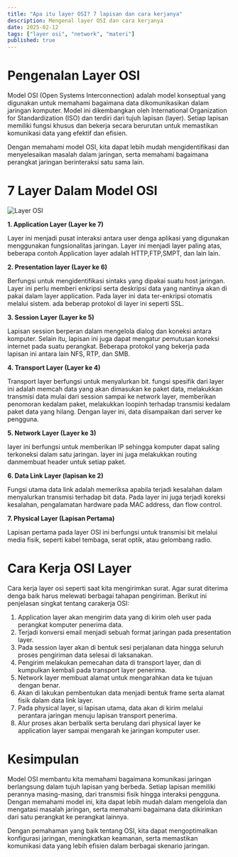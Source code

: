 ```yaml
---
title: "Apa itu layer OSI? 7 lapisan dan cara kerjanya"
description: Mengenal layer OSI dan cara kerjanya
date: 2025-02-12
tags: ["layer osi", "network", "materi"]
published: true
---
```


# Pengenalan Layer OSI

Model OSI (Open Systems Interconnection) adalah model konseptual yang
digunakan untuk memahami bagaimana data dikomunikasikan dalam jaringan komputer.
Model ini dikembangkan oleh International Organization for Standardization (ISO)
dan terdiri dari tujuh lapisan (layer). Setiap lapisan memiliki fungsi khusus dan bekerja
secara berurutan untuk memastikan komunikasi data yang efektif dan efisien.

Dengan memahami model OSI, kita dapat lebih mudah mengidentifikasi dan
menyelesaikan masalah dalam jaringan, serta memahami bagaimana perangkat jaringan
berinteraksi satu sama lain.

# 7 Layer Dalam Model OSI

<img src="/layerosi.jpg" alt="Layer OSI" width={500}/>

__1. Application Layer (Layer ke 7)__

Layer ini menjadi pusat interaksi antara user denga aplikasi yang digunakan menggunakan fungsionalitas
jaringan. Layer ini menjadi layer paling atas, beberapa contoh Application layer adalah HTTP,FTP,SMPT, dan lain lain.

__2. Presentation layer (Layer ke 6)__

Berfungsi untuk mengidentifikasi sintaks yang dipakai suatu host jaringan. Layer ini perlu memberi enkripsi
serta deskripsi data yang nantinya akan di pakai dalam layer application. Pada layer ini data ter-enkripsi
otomatis melalui sistem. ada beberap protokol di layer ini seperti SSL.

__3. Session Layer (Layer ke 5)__

Lapisan session berperan dalam mengelola dialog dan koneksi antara komputer. Selain itu, lapisan
ini juga dapat mengatur pemutusan koneksi internet pada suatu perangkat. Beberapa protokol yang bekerja
pada lapisan ini antara lain NFS, RTP, dan SMB.

__4. Transport Layer (Layer ke 4)__

Transport layer berfungsi untuk menyalurkan bit. fungsi spesifik dari layer ini adalah memcah data yang akan dimasukan ke paket data, 
melakukkan transmisi data mulai dari session sampai ke network layer, memberikan penomoran kedalam paket, melakukkan
loopinh terhadap transmisi kedalam paket data yang hilang. Dengan layer ini, data disampaikan dari server ke pengguna.

__5. Network Layer (Layer ke 3)__

layer ini berfungsi untuk memberikan IP sehingga komputer dapat saling terkoneksi dalam satu jaringan. layer ini juga melakukkan 
routing danmembuat header untuk setiap paket.

__6. Data Link Layer (lapisan ke 2)__

Fungsi utama data link adalah memeriksa apabila terjadi kesalahan dalam menyalurkan transmisi terhadap bit data. 
Pada layer ini juga terjadi koreksi kesalahan, pengalamatan hardware pada MAC address, dan flow control.

__7. Physical Layer (Lapisan Pertama)__

Lapisan pertama pada layer OSI ini berfungsi untuk transmisi bit melalui media fisik, seperti
kabel tembaga, serat optik, atau gelombang radio. 

# Cara Kerja OSI Layer

Cara kerja layer osi seperti saat kita mengirimkan surat. Agar surat diterima denga baik harus 
melewati berbagai tahapan pengiriman. Berikut ini penjelasan singkat tentang carakerja OSI:

1. Application layer akan mengirim data yang di kirim oleh user pada perangkat komputer penerima data.
2. Terjadi konversi email menjadi sebuah format jaringan pada presentation layer.
3. Pada session layer akan di bentuk sesi perjalanan data hingga seluruh proses pengiriman data 
selesai di laksanakan.
4. Pengirim melakukan pemecahan data di transport layer, dan di kumpulkan kembali pada 
transport layer penerima.
5. Network layer membuat alamat untuk mengarahkan data ke tujuan dengan benar.
6. Akan di lakukan pembentukan data menjadi bentuk frame serta alamat fisik dalam data link layer. 
7. Pada physical layer, si lapisan utama, data akan di kirim melalui perantara jaringan 
menuju lapisan transport penerima.
8. Alur proses akan berbalik serta berulang dari physical layer ke application layer sampai 
mengarah ke jaringan komputer user.

# Kesimpulan

Model OSI membantu kita memahami bagaimana komunikasi jaringan berlangsung dalam tujuh 
lapisan yang berbeda. Setiap lapisan memiliki perannya masing-masing, dari transmisi fisik hingga 
interaksi pengguna. Dengan memahami model ini, kita dapat lebih mudah dalam mengelola dan 
mengatasi masalah jaringan, serta memahami bagaimana data dikirimkan dari satu perangkat ke 
perangkat lainnya.

Dengan pemahaman yang baik tentang OSI, kita dapat mengoptimalkan konfigurasi jaringan, 
meningkatkan keamanan, serta memastikan komunikasi data yang lebih efisien dalam berbagai skenario 
jaringan.